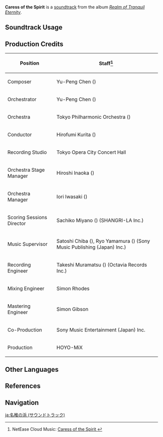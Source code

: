 {{Soundtrack Infobox
|image          = Realm of Tranquil Eternity.png
|album          = Realm of Tranquil Eternity
|disc           = 2
|number         = 50
|featured       =
|featured2      =
|featured3      =
|featured_disc  =
|featured_disc2 =
|featured_disc3 =
|youtube_id     = OcQ6rjB9bHY
|spotify_id     = 4vv7LTuJZBuCBEZatZBJrH
|previous       = Unwavering March
|next           = Stranded Wish
}}
'''Caress of the Spirit''' is a [[soundtrack]] from the album ''[[Realm of Tranquil Eternity]]''.

==Soundtrack Usage==
{{Soundtrack Usage
|quest    = 
|location = Jinren Island;;Nazuchi Beach;;Fort Mumei
|domain   = 
}}

==Production Credits==
{| class="wikitable"
! Position
! Staff<ref>NetEase Cloud Music: [https://music.163.com/#/song?id=1879098413 Caress of the Spirit {{zh|名椎之滩}}]</ref>
|-
! Composer
| Yu-Peng Chen ({{zh|陈致逸}})
|-
! Orchestrator
| Yu-Peng Chen ({{zh|陈致逸}})
|-
! Orchestra
| Tokyo Philharmonic Orchestra ({{ja|東京フィルハーモニー交響楽団}})
|-
! Conductor
| Hirofumi Kurita ({{ja|栗田 博文}})
|-
! Recording Studio
| Tokyo Opera City Concert Hall
|-
! Orchestra Stage Manager
| Hiroshi Inaoka ({{ja|稲岡 宏司}})
|-
! Orchestra Manager
| Iori Iwasaki ({{ja|岩崎 井織}})
|-
! Scoring Sessions Director
| Sachiko Miyano ({{ja|宮野 幸子}}) (SHANGRI-LA Inc.)
|-
! Music Supervisor
| Satoshi Chiba ({{ja|千葉 智史}}), Ryo Yamamura ({{ja|山村 涼}}) (Sony Music Publishing (Japan) Inc.)
|-
! Recording Engineer
| Takeshi Muramatsu ({{ja|村松 健}}) (Octavia Records Inc.)
|-
! Mixing Engineer
| Simon Rhodes
|-
! Mastering Engineer
| Simon Gibson
|-
! Co-Production
| Sony Music Entertainment (Japan) Inc.
|-
! Production
| HOYO-MiX
|}

==Other Languages==
{{Other Languages
|en      = Caress of the Spirit
|zhs     = 名椎之滩
|zhs_rm  = Míngchuí zhī Tān
|zht     = 名椎之灘
|zht_rm  = Míngchuí zhī Tān
|zh_tl   = 
|ja      = 名椎の浜
|ja_rm   = Nadzuchi no Hama
|ja_tl   = Nadzuchi Beach {{sino|ja}}
}}

==References==
{{Reflist}}

==Navigation==
{{Soundtrack Navbox|Realm of Tranquil Eternity}}

[[ja:名椎の浜 (サウンドトラック)]]